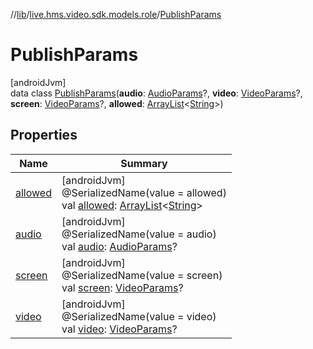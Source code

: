 //[lib](/api-reference/android/v2/home/content)/[live.hms.video.sdk.models.role](../index)/[PublishParams](index)

# PublishParams

[androidJvm]\
data class [PublishParams](index)(**audio**: [AudioParams](../-audio-params/index)?, **video**: [VideoParams](../-video-params/index)?, **screen**: [VideoParams](../-video-params/index)?, **allowed**: [ArrayList](https://developer.android.com/reference/kotlin/java/util/ArrayList.html)<[String](https://kotlinlang.org/api/latest/jvm/stdlib/kotlin/-string/index.html)>)

## Properties

| Name               | Summary                                                                                                                                                                                                                                                |
| ------------------ | ------------------------------------------------------------------------------------------------------------------------------------------------------------------------------------------------------------------------------------------------------ |
| [allowed](allowed) | [androidJvm]<br />@SerializedName(value = allowed)<br />val [allowed](allowed): [ArrayList](https://developer.android.com/reference/kotlin/java/util/ArrayList.html)<[String](https://kotlinlang.org/api/latest/jvm/stdlib/kotlin/-string/index.html)> |
| [audio](audio)     | [androidJvm]<br />@SerializedName(value = audio)<br />val [audio](audio): [AudioParams](../-audio-params/index)?                                                                                                                                       |
| [screen](screen)   | [androidJvm]<br />@SerializedName(value = screen)<br />val [screen](screen): [VideoParams](../-video-params/index)?                                                                                                                                    |
| [video](video)     | [androidJvm]<br />@SerializedName(value = video)<br />val [video](video): [VideoParams](../-video-params/index)?                                                                                                                                       |
